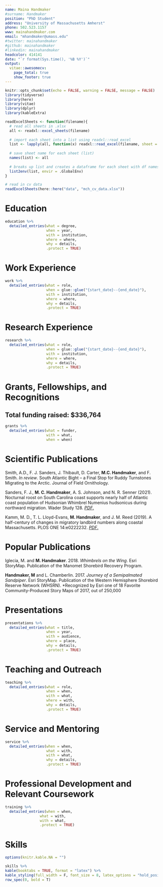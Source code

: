```yaml
---
name: Maina Handmaker
#surname: Handmaker
position: "PhD Student"
address: "University of Massachusetts Amherst"
phone: 502.523.1157
www: mainahandmaker.com
email: "mhandmaker@umass.edu"
#twitter: mainahandmaker
#github: mainahandmaker
#linkedin: mainahandmaker
headcolor: 414141
date: "`r format(Sys.time(), '%B %Y')`"
output:
  vitae::awesomecv:
    page_total: true
    show_footer: true
---
```


```r
knitr::opts_chunk$set(echo = FALSE, warning = FALSE, message = FALSE)
library(tidyverse)
library(here)
library(vitae)
library(dplyr)
library(kableExtra)
```

```r
readExcelSheets <- function(filename){
  # read all sheets in .xlsx 
  all <- readxl::excel_sheets(filename)
  
  # import each sheet into a list using readxl::read_excel
  list <- lapply(all, function(x) readxl::read_excel(filename, sheet = x))
  
  # save sheet name for each sheet (list)
  names(list) <- all
  
  # breaks up list and creates a dataframe for each sheet with df names matching sheet names
  list2env(list, envir = .GlobalEnv)
}
```

```r
# read in cv data
readExcelSheets(here::here("data", "mch_cv_data.xlsx"))
```

# Education

```r
education %>% 
  detailed_entries(what = degree, 
                   when = year, 
                   with = institution, 
                   where = where, 
                   why = details,
                   .protect = TRUE)
```

# Work Experience

```r
work %>% 
  detailed_entries(what = role, 
                   when = glue::glue("{start_date}--{end_date}"), 
                   with = institution, 
                   where = where, 
                   why = details,
                   .protect = TRUE)
```

# Research Experience

```r
research %>% 
  detailed_entries(what = role, 
                   when = glue::glue("{start_date}--{end_date}"), 
                   with = institution, 
                   where = where,
                   why = details,
                   .protect = TRUE)
```

\newpage
# Grants, Fellowships, and Recognitions
## Total funding raised: $336,764

```r
grants %>% 
  detailed_entries(what = funder, 
                   with = what,
                   when = when)
```

# Scientific Publications

Smith, A.D., F. J. Sanders, J. Thibault, D. Carter, **M.C. Handmaker**, and F. Smith. *In review*. South Atlantic Bight -- a Final Stop for Ruddy Turnstones Migrating to the Arctic. Journal of Field Ornithology.

Sanders, F. J., **M. C. Handmaker**, A. S. Johnson, and N. R. Senner (2021). Nocturnal roost on South Carolina coast supports nearly half of Atlantic coast population of Hudsonian Whimbrel Numenius hudsonicus during northward migration. Wader Study 128. [*PDF*.](https://doi.org/10.18194/ws.00228)

Kamm, M. D., T. L. Lloyd-Evans, **M. Handmaker**, and J. M. Reed (2019). A half-century of changes in migratory landbird numbers along coastal Massachusetts. PLOS ONE 14:e0222232. [*PDF*.](https://doi.org/10.1371/journal.pone.0222232)

# Popular Publications

Iglecia, M. and **M. Handmaker**. 2018. *Whimbrels on the Wing*. Esri StoryMap. Publication of the Manomet Shorebird Recovery Program.

**Handmaker, M** and L. Chamberlin. 2017. *Journey of a Semipalmated Sandpiper*. Esri StoryMap. Publication of the Western Hemisphere Shorebird Reserve Network (WHSRN).
*Recognized by Esri one of 18 Favorite Community-Produced Story Maps of 2017, out of 250,000

# Presentations
```r
presentations %>% 
  detailed_entries(what = title, 
                   when = year, 
                   with = audience, 
                   where = place,
                   why = details,
                   .protect = TRUE)

```

# Teaching and Outreach
```r
teaching %>% 
  detailed_entries(what = role, 
                   when = when, 
                   with = what, 
                   where = with,
                   why = details,
                   .protect = TRUE)

```

# Service and Mentoring
```r
service %>% 
  detailed_entries(when = when, 
                   what = with,
                   with = what,
                   why = details,
                   .protect = TRUE)

```

# Professional Development and Relevant Coursework
```r
training %>% 
  detailed_entries(when = when,
                what = with,
                with = what,
                .protect = TRUE)

```

# Skills
```r
options(knitr.kable.NA = "")

skills %>%
kable(booktabs = TRUE, format = "latex") %>%
kable_styling(full_width = F, font_size = 8, latex_options = "hold_position") %>%
row_spec(0, bold = T)
``` 
